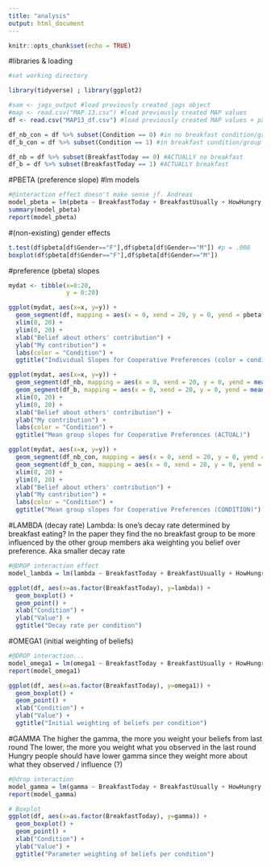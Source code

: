 ```yaml
---
title: "analysis"
output: html_document
---
```


```r
knitr::opts_chunk$set(echo = TRUE)
```

#libraries & loading
```r
#set working directory

library(tidyverse) ; library(ggplot2)

#sam <- jags_output #load previously created jags object
#map <- read.csv("MAP.13.csv") #load previously created MAP values
df <- read.csv("MAP13_df.csv") #load previously created MAP values + participant info

df_nb_con = df %>% subset(Condition == 0) #in no breakfast condition/group
df_b_con = df %>% subset(Condition == 1) #in breakfast condition/group

df_nb = df %>% subset(BreakfastToday == 0) #ACTUALLY no breakfast
df_b = df %>% subset(BreakfastToday == 1) #ACTUALLY breakfast
```

#PBETA (preference slope)
#lm models
```r
#@interaction effect doesn't make sense jf. Andreas
model_pbeta = lm(pbeta ~ BreakfastToday + BreakfastUsually + HowHungry + BreakfastToday*BreakfastUsually, df)
summary(model_pbeta)
report(model_pbeta)
```

#(non-existing) gender effects
```r
t.test(df$pbeta[df$Gender=="F"],df$pbeta[df$Gender=="M"]) #p = .008
boxplot(df$pbeta[df$Gender=="F"],df$pbeta[df$Gender=="M"])
```

#preference (pbeta) slopes
```r
mydat <- tibble(x=0:20, 
                y = 0:20)

ggplot(mydat, aes(x=x, y=y)) + 
  geom_segment(df, mapping = aes(x = 0, xend = 20, y = 0, yend = pbeta*20, color = as.factor(BreakfastToday))) +
  xlim(0, 20) +
  ylim(0, 20) +
  xlab("Belief about others' contribution") +
  ylab("My contribution") +
  labs(color = "Condition") +
  ggtitle("Individual Slopes for Cooperative Preferences (color = condition)")

ggplot(mydat, aes(x=x, y=y)) + 
  geom_segment(df_nb, mapping = aes(x = 0, xend = 20, y = 0, yend = mean(pbeta*20), color = as.factor(BreakfastToday))) +
  geom_segment(df_b, mapping = aes(x = 0, xend = 20, y = 0, yend = mean(pbeta*20), color = as.factor(BreakfastToday))) +
  xlim(0, 20) +
  ylim(0, 20) +
  xlab("Belief about others' contribution") +
  ylab("My contribution") +
  labs(color = "Condition") +
  ggtitle("Mean group slopes for Cooperative Preferences (ACTUAL)")

ggplot(mydat, aes(x=x, y=y)) + 
  geom_segment(df_nb_con, mapping = aes(x = 0, xend = 20, y = 0, yend = mean(pbeta*20), color = as.factor(Condition))) +
  geom_segment(df_b_con, mapping = aes(x = 0, xend = 20, y = 0, yend = mean(pbeta*20), color = as.factor(Condition))) +
  xlim(0, 20) +
  ylim(0, 20) +
  xlab("Belief about others' contribution") +
  ylab("My contribution") +
  labs(color = "Condition") +
  ggtitle("Mean group slopes for Cooperative Preferences (CONDITION)")

```

#LAMBDA (decay rate)
Lambda: Is one's decay rate determined by breakfast eating? 
In the paper they find the no breakfast group to be more influenced by the other group members 
aka weighting you belief over preference. Aka smaller decay rate
```r
#@DROP interaction effect
model_lambda = lm(lambda ~ BreakfastToday + BreakfastUsually + HowHungry + BreakfastToday*BreakfastUsually, df)

ggplot(df, aes(x=as.factor(BreakfastToday), y=lambda)) + 
  geom_boxplot() +
  geom_point() + 
  xlab("Condition") +
  ylab("Value") +
  ggtitle("Decay rate per condition")

```

#OMEGA1 (initial weighting of beliefs)
```r
#@DROP interaction...
model_omega1 = lm(omega1 ~ BreakfastToday + BreakfastUsually + HowHungry + BreakfastToday*BreakfastUsually, df)
report(model_omega1)

ggplot(df, aes(x=as.factor(BreakfastToday), y=omega1)) + 
  geom_boxplot() +
  geom_point() +
  xlab("Condition") +
  ylab("Value") +
  ggtitle("Initial weighting of beliefs per condition")
```

#GAMMA
The higher the gamma, the more you weight your beliefs from last round
The lower, the more you weight what you observed in the last round
Hungry people should have lower gamma since they weight more about what they observed / influence (?)
```r
#@drop interaction
model_gamma = lm(gamma ~ BreakfastToday + BreakfastUsually + HowHungry + BreakfastToday*BreakfastUsually, df)
report(model_gamma)

# Boxplot
ggplot(df, aes(x=as.factor(BreakfastToday), y=gamma)) + 
  geom_boxplot() +
  geom_point() +
  xlab("Condition") +
  ylab("Value") +
  ggtitle("Parameter weighting of beliefs per condition")
```


